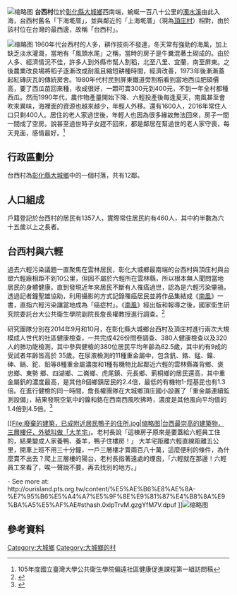 {{POV|time=2021-10-27T09:33:40+00:00}}
{{expand|time=2016-07-20T07:46:26+00:00}}
{{About|隸屬彰化縣大城鄉的一個行政村|其他同名行政區|台西村}}
[[File:台西村的台西社區標誌.jpg|缩略图]]
'''台西村'''位於[[彰化縣|彰化縣]][[大城鄉|大城鄉]]西南端，蜿蜒一百八十公里的[[濁水溪|濁水溪]]由此入海，台西村舊名「下海墘厝」，並與鄰近的「上海墘厝」（現為[[頂庄村_(大城鄉)|頂庄村]]）相對，由於該村位在台灣的最西邊，故稱「台西村」。

[[File:1970年後陸續蓋出的紅磚灰瓦傳統房舍.jpg|缩略图]]
1960年代台西村的人多，耕作技術不發達，冬天常有強勁的海風，加上缺乏淡水灌溉，當地有「風頭水尾」之稱，當時的房子是牛糞混著土砌成的。由於人多、經濟情況不佳，許多人到外縣市幫人割稻，北至八里、宜蘭，南至屏東。之後農業改良場將稻子逐漸改成耐風且縮短耕種時間，經濟改善，1973年後漸漸蓋起紅磚灰瓦的傳統房舍。1980年代村民到屏東鐵道旁割稻看到當地西瓜肥碩價高，要了西瓜苗回來種，收成很好，一顆可賣300元到400元，不到一年全村都種西瓜。然而1990年代，農作物產量開始下降、六輕投產後每逢夏天，南風甚至會吹來異味，海裡面的資源也越來越少，年輕人外移。{{When|十年前|time=2021-10-27T09:33:40+00:00}}還有1600人，2016年常住人口只剩400人。居住的老人家過世後，年輕人也因為很多緣故無法回來，房子一間一間成了空房。{{Who|有人|time=2021-10-27T09:33:40+00:00}}說甚至過世時子女趕不回來，都是鄰居在幫過世的老人家守喪，每天見面，感情最好。<ref>105年度國立臺灣大學公共衛生學院偏遠社區健康促進課程第一組訪問稿</ref>

== 行政區劃分 ==
台西村為[[彰化縣|彰化縣]][[大城鄉|大城鄉]]中的一個村落，共有12鄰。

== 人口組成 ==
戶籍登記於台西村的居民有1357人，實際常住居民約有460人，其中約半數為六十五歲以上之長者。

== 台西村與六輕 ==
過去六輕污染議題一直聚焦在雲林居民，彰化大城鄉最南端的台西村與頂庄村與台塑六輕廠相距不到10公里，但因不屬於六輕所在雲林縣，所以根本無人聞問當地居民的身體健康。直到{{Who|許立儀|time=2021-10-27T09:33:40+00:00}}發現近年來居民不斷有人罹癌過世，認為是六輕污染肇禍，透過記者鐘聖雄協助，利用攝影的方式記錄罹癌居民並將作品集結成《[https://web.archive.org/web/20160827194113/http://pnn.pts.org.tw/main/PFocus_southwind/southwind.htm 南風]》一書，直指六輕污染讓當地成為「癌症村」。《[https://web.archive.org/web/20160827194113/http://pnn.pts.org.tw/main/PFocus_southwind/southwind.htm 南風]》經出版和報導之後，國家衛生研究院委託台大公共衛生學院副院長詹長權教授進行調查。<ref>{{Cite news|url=http://news.ltn.com.tw/news/focus/paper/871033|title=南風吹來六輕污染？彰化2村健檢滿江紅 「救救我們」|last=|first=|date=|work=|accessdate=|archive-date=2020-10-28|archive-url=https://web.archive.org/web/20201028095700/https://news.ltn.com.tw/news/focus/paper/871033|dead-url=no}}</ref>

研究團隊分別在2014年9月和10月，在彰化縣大城鄉台西村及頂庄村進行兩次大規模成人世代的社區健康檢查，一共完成426份問卷調查、380人健康檢查以及320人的肺功能檢測，其中參與健檢的380位居民平均年齡為62.5歲，其中約有9成的受試者年齡皆高於 35歲。在尿液檢測的11種重金屬中，包含釩、鉻、錳、鎳、砷、鎘、鉈、鉛等8種重金屬濃度和1種有機物比起鄰近六輕的雲林縣崙背鄉、褒忠鄉、東勢 鄉、四湖鄉、二崙鄉、虎尾鎮、元長鄉、莿桐鄉的居民還高，其中重金屬釩的濃度最高，是其他8個鄉鎮居民的2.4倍，最低的有機物1-羥基芘也有1.3倍。在進行健檢的同一時間，詹長權團隊在大城鄉頂庄國小設置了「重金屬連續監測設備」，結果發現空氣中的鎳和鉻在西南西風吹拂時，濃度是其他風向平均值的 1.4倍到4.5倍。<ref>{{Cite news|url=https://www.newsmarket.com.tw/blog/68205/|title=距離六輕不到10公里 彰化台西村民尿液重金屬濃度超標2.4倍|last=|first=|date=|work=|accessdate=|archive-date=2020-09-24|archive-url=https://web.archive.org/web/20200924235056/https://www.newsmarket.com.tw/blog/68205/|dead-url=no}}</ref>

[[File:廢棄的建築，已成附近居民鴨子的住所.jpg|缩略图|台西最崇高的建築物，三層樓仔，外號叫做「大羊宅」。老村長說「這棟房子原來是要蓋給六輕員工住的，結果變成人家養鴨、養羊，鴨子住樓房！」
大羊宅距離六輕直線距離五公里，開車上班不用三十分鐘，一戶三層樓才賣兩百八十萬，這麼便利的條件，為什麼賣不出去？爬上三層樓的陽台，老村長指著遠處的煙囪，「六輕就在那邊！六輕員工來看了，唉一聲說不要，再去找別的地方。」

- See more at: <nowiki>http://ourisland.pts.org.tw/content/%E5%AE%B6%E8%AE%8A-%E7%95%B6%E5%A4%A7%E5%9F%8E%E9%81%87%E4%B8%8A%E9%BA%A5%E5%AF%AE#sthash.0xlpTrvM.gzgYfM7V.dpuf</nowiki>
]][[File:濁水溪堤防往南可見六輕的煙囪群.jpg|缩略图]]

== 參考資料 ==
{{Reflist}}

{{彰化縣南西部的村里}}

[[Category:大城鄉|Category:大城鄉]]
[[Category:大城鄉的村|Category:大城鄉的村]]